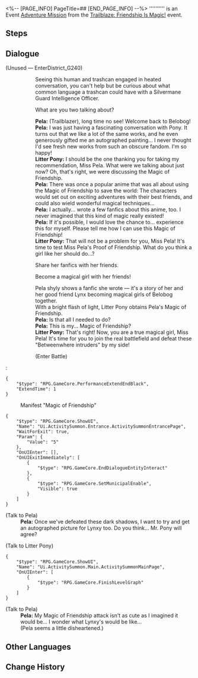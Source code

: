 <%-- [PAGE_INFO]
PageTitle=##
[END_PAGE_INFO] --%>
{{Stub|Dialogue.}}
{{Mission Infobox
|id            = 8024205
|title         = 
|image         = <!--Mission .png-->
|type          = Adventure
|event_name    = Trailblaze: Friendship Is Magic!
|chapter       = 
|requirements  = [[Adventure Mission]] ''[[Old Friends, New Friends?]]'' completed
|summary       = <!--official mission summary from Fate's Atlas-->
|characters    = Litter Pony; Pela; Trailblazer
|startLocation = [[Jarilo-VI]] - [[Administrative District]]
|world         = Jarilo-VI
|area          = Administrative District
|prev          = Old Friends, New Friends?
|next          = 
|rewards       = 
}}
'''''''''' is an Event [[Adventure Mission]] from the [[Trailblaze: Friendship Is Magic!]] event.

==Steps==


<!--
==Gameplay Notes==

--><!--
==Trial Character==

-->
==Dialogue==
{{Stub Dialogue}}


;(Unused &mdash; EnterDistrict_G240)
:{{tx}}
::Seeing this human and trashcan engaged in heated conversation, you can't help but be curious about what common language a trashcan could have with a Silvermane Guard Intelligence Officer.
::{{DIcon|Arrow}} What are you two talking about?
::'''Pela:''' (Trailblazer), long time no see! Welcome back to Belobog!
::'''Pela:''' I was just having a fascinating conversation with Pony. It turns out that we like a lot of the same works, and he even generously gifted me an autographed painting... I never thought I'd see fresh new works from such an obscure fandom. I'm so happy!
::'''Litter Pony:''' I should be the one thanking you for taking my recommendation, Miss Pela. What were we talking about just now? Oh, that's right, we were discussing the Magic of Friendship.
::'''Pela:''' There was once a popular anime that was all about using the Magic of Friendship to save the world: The characters would set out on exciting adventures with their best friends, and could also wield wonderful magical techniques...
::'''Pela:''' I actually... wrote a few fanfics about this anime, too. I never imagined that this kind of magic really existed!
::'''Pela:''' If it's possible, I would love the chance to... experience this for myself. Please tell me how I can use this Magic of Friendship!
::'''Litter Pony:''' That will not be a problem for you, Miss Pela! It's time to test Miss Pela's Proof of Friendship. What do you think a girl like her should do...?
::{{DIcon|Arrow}} Share her fanfics with her friends.
::{{DIcon|Arrow}} Become a magical girl with her friends!
::Pela shyly shows a fanfic she wrote &mdash; it's a story of her and her good friend Lynx becoming magical girls of Belobog together.
::With a bright flash of light, Litter Pony obtains Pela's Magic of Friendship.
::'''Pela:''' Is that all I needed to do?
::'''Pela:''' This is my... Magic of Friendship?
::'''Litter Pony:''' That's right! Now, you are a true magical girl, Miss Pela! It's time for you to join the real battlefield and defeat these "Betweenwhere intruders" by my side!
::{{DIcon|Arrow}} (Enter Battle)
:<pre>{
	"$type": "RPG.GameCore.PerformanceExtendEndBlack",
	"ExtendTime": 1
}</pre>

:{{DIcon|Travel Log}} Manifest "Magic of Friendship"
<pre>{
	"$type": "RPG.GameCore.ShowUI",
	"Name": "Ui.ActivitySummon.Entrance.ActivitySummonEntrancePage",
	"WaitForExit": true,
	"Param": {
		"Value": "5"
	},
	"OnUIEnter": [],
	"OnUIExitImmediately": [
		{
			"$type": "RPG.GameCore.EndDialogueEntityInteract"
		},
		{
			"$type": "RPG.GameCore.SetMunicipalEnable",
			"Visible": true
		}
	]
}</pre>

;(Talk to Pela)
:'''Pela:''' Once we've defeated these dark shadows, I want to try and get an autographed picture for Lynxy too. Do you think... Mr. Pony will agree?

;(Talk to Litter Pony)
<pre>{
	"$type": "RPG.GameCore.ShowUI",
	"Name": "Ui.ActivitySummon.Main.ActivitySummonMainPage",
	"OnUIEnter": [
		{
			"$type": "RPG.GameCore.FinishLevelGraph"
		}
	]
}</pre>

;(Talk to Pela)
:'''Pela:''' My Magic of Friendship attack isn't as cute as I imagined it would be... I wonder what Lynxy's would be like...
:(Pela seems a little disheartened.)
{{Dialogue End}}

==Other Languages==
{{Other Languages
|en   = 
|zhs  = 
|zht  = 
|ja   = 
|ko   = 
|es   = 
|fr   = 
|ru   = 
|th   = 
|vi   = 
|de   = 
|id   = 
|pt   = 
}}

==Change History==
{{Change History|2.4}}
